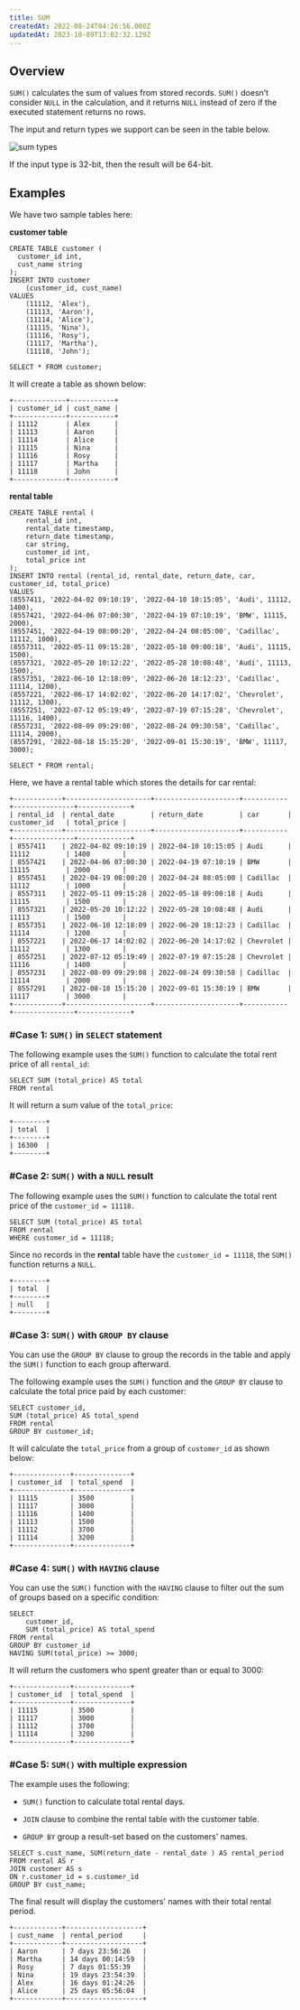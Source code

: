 ```yaml
---
title: SUM
createdAt: 2022-08-24T04:26:56.000Z
updatedAt: 2023-10-09T13:02:32.129Z
---
```


## Overview

`SUM()` calculates the sum of values from stored records. `SUM()` doesn’t consider `NULL` in the calculation, and it returns `NULL` instead of zero if the executed statement returns no rows.

The input and return types we support can be seen in the table below.

![sum types](../../../assets/sum.png)

<Note>If the input type is 32-bit, then the result will be 64-bit.</Note>

## Examples

We have two sample tables here:

**customer table**

```pgsql
CREATE TABLE customer (
  customer_id int,
  cust_name string
);
INSERT INTO customer
    (customer_id, cust_name)
VALUES
    (11112, 'Alex'),
    (11113, 'Aaron'),
    (11114, 'Alice'),
    (11115, 'Nina'),
    (11116, 'Rosy'),
    (11117, 'Martha'),
    (11118, 'John');
```

```pgsql
SELECT * FROM customer;
```

It will create a table as shown below:

```pgsql
+-------------+-----------+
| customer_id | cust_name |
+-------------+-----------+
| 11112       | Alex      |
| 11113       | Aaron     |
| 11114       | Alice     |
| 11115       | Nina      |
| 11116       | Rosy      |
| 11117       | Martha    |
| 11118       | John      |
+-------------+-----------+
```

**rental table**

```pgsql
CREATE TABLE rental (
    rental_id int,
    rental_date timestamp,
    return_date timestamp,
    car string,
    customer_id int,
    total_price int
);
INSERT INTO rental (rental_id, rental_date, return_date, car, customer_id, total_price)
VALUES
(8557411, '2022-04-02 09:10:19', '2022-04-10 10:15:05', 'Audi', 11112, 1400),
(8557421, '2022-04-06 07:00:30', '2022-04-19 07:10:19', 'BMW', 11115, 2000),
(8557451, '2022-04-19 08:00:20', '2022-04-24 08:05:00', 'Cadillac', 11112, 1000),
(8557311, '2022-05-11 09:15:28', '2022-05-18 09:00:18', 'Audi', 11115, 1500),
(8557321, '2022-05-20 10:12:22', '2022-05-28 10:08:48', 'Audi', 11113, 1500),
(8557351, '2022-06-10 12:18:09', '2022-06-20 18:12:23', 'Cadillac', 11114, 1200),
(8557221, '2022-06-17 14:02:02', '2022-06-20 14:17:02', 'Chevrolet', 11112, 1300),
(8557251, '2022-07-12 05:19:49', '2022-07-19 07:15:28', 'Chevrolet', 11116, 1400),
(8557231, '2022-08-09 09:29:08', '2022-08-24 09:30:58', 'Cadillac', 11114, 2000),
(8557291, '2022-08-18 15:15:20', '2022-09-01 15:30:19', 'BMW', 11117, 3000);
```

```pgsql
SELECT * FROM rental;
```

Here, we have a rental table which stores the details for car rental:

```pgsql
+------------+---------------------+---------------------+-----------+---------------+-------------+
| rental_id  | rental_date         | return_date         | car       | customer_id   | total_price |
+------------+---------------------+---------------------+-----------+---------------+-------------+
| 8557411    | 2022-04-02 09:10:19 | 2022-04-10 10:15:05 | Audi      | 11112         | 1400        |
| 8557421    | 2022-04-06 07:00:30 | 2022-04-19 07:10:19 | BMW       | 11115         | 2000        |
| 8557451    | 2022-04-19 08:00:20 | 2022-04-24 08:05:00 | Cadillac  | 11112         | 1000        |
| 8557311    | 2022-05-11 09:15:28 | 2022-05-18 09:00:18 | Audi      | 11115         | 1500        |
| 8557321    | 2022-05-20 10:12:22 | 2022-05-28 10:08:48 | Audi      | 11113         | 1500        |
| 8557351    | 2022-06-10 12:18:09 | 2022-06-20 18:12:23 | Cadillac  | 11114         | 1200        |
| 8557221    | 2022-06-17 14:02:02 | 2022-06-20 14:17:02 | Chevrolet | 11112         | 1300        |
| 8557251    | 2022-07-12 05:19:49 | 2022-07-19 07:15:28 | Chevrolet | 11116         | 1400        |
| 8557231    | 2022-08-09 09:29:08 | 2022-08-24 09:30:58 | Cadillac  | 11114         | 2000        |
| 8557291    | 2022-08-18 15:15:20 | 2022-09-01 15:30:19 | BMW       | 11117         | 3000        |
+------------+---------------------+---------------------+-----------+---------------+-------------+
```

### #Case 1: `SUM()` in `SELECT` statement

The following example uses the `SUM()` function to calculate the total rent price of all `rental_id`:

```pgsql
SELECT SUM (total_price) AS total
FROM rental
```

It will return a sum value of the `total_price`:

```pgsql
+--------+
| total  |
+--------+
| 16300  |
+--------+
```

### #Case 2: `SUM()` with a `NULL` result

The following example uses the `SUM()` function to calculate the total rent price of the `customer_id = 11118.`

```pgsql
SELECT SUM (total_price) AS total
FROM rental
WHERE customer_id = 11118;
```

Since no records in the **rental** table have the `customer_id = 11118`, the `SUM()` function returns a `NULL`.

```pgsql
+--------+
| total  |
+--------+
| null   |
+--------+
```

### #Case 3: `SUM()` with `GROUP BY` clause

You can use the `GROUP BY` clause to group the records in the table and apply the `SUM()` function to each group afterward.

The following example uses the `SUM()` function and the `GROUP BY` clause to calculate the total price paid by each customer:

```pgsql
SELECT customer_id,
SUM (total_price) AS total_spend
FROM rental
GROUP BY customer_id;
```

It will calculate the `total_price` from a group of `customer_id` as shown below:

```pgsql
+--------------+--------------+
| customer_id  | total_spend  |
+--------------+--------------+
| 11115        | 3500         |
| 11117        | 3000         |
| 11116        | 1400         |
| 11113        | 1500         |
| 11112        | 3700         |
| 11114        | 3200         |
+--------------+--------------+
```

### #Case 4: `SUM()` with `HAVING` clause

You can use the `SUM()` function with the `HAVING` clause to filter out the sum of groups based on a specific condition:

```pgsql
SELECT
    customer_id,
    SUM (total_price) AS total_spend
FROM rental
GROUP BY customer_id
HAVING SUM(total_price) >= 3000;
```

It will return the customers who spent greater than or equal to 3000:

```pgsql
+--------------+--------------+
| customer_id  | total_spend  |
+--------------+--------------+
| 11115        | 3500         |
| 11117        | 3000         |
| 11112        | 3700         |
| 11114        | 3200         |
+--------------+--------------+
```

### #Case 5: `SUM()` with multiple expression

The example uses the following:

- `SUM()` function to calculate total rental days.

- `JOIN` clause to combine the rental table with the customer table.

- `GROUP BY` group a result-set based on the customers' names.

```pgsql
SELECT s.cust_name, SUM(return_date - rental_date ) AS rental_period
FROM rental AS r
JOIN customer AS s
ON r.customer_id = s.customer_id
GROUP BY cust_name;
```

The final result will display the customers' names with their total rental period.

```pgsql
+------------+-------------------+
| cust_name  | rental_period     |
+------------+-------------------+
| Aaron      | 7 days 23:56:26   |
| Martha     | 14 days 00:14:59  |
| Rosy       | 7 days 01:55:39   |
| Nina       | 19 days 23:54:39  |
| Alex       | 16 days 01:24:26  |
| Alice      | 25 days 05:56:04  |
+------------+-------------------+
```
